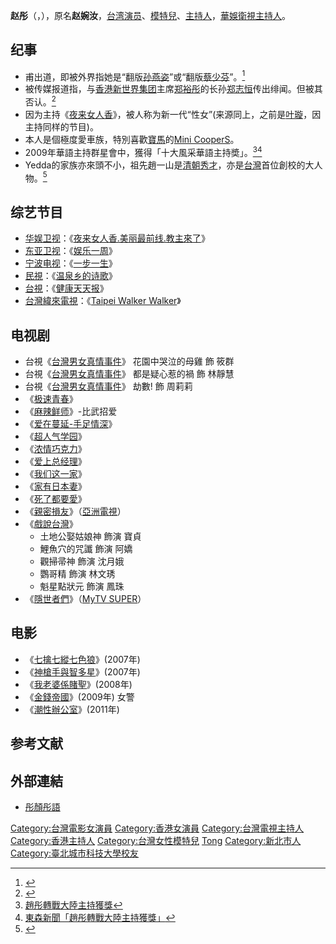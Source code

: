 {{autobiography|time=2015-08-12T05:09:55+00:00}}
{{copyedit|time=2015-08-12T05:09:55+00:00}}
{{藝人
| 姓名 = 赵彤
| 類型 = 節目主持
| 圖片 = 
| 圖片尺寸 = 
| 圖片簡介 = 
| 原名 = 赵婉汝
| 英文名 = Yedda Chiu
| 綽號 = 黑色甜心
| 國籍 = {{ROC}}
| 民族 = [[汉族|汉族]]
| 籍貫 = [[新北市|臺北縣]]（今新北市）
| 出生日期 = {{birth date and age|1981|3|1}}
| 出生地點 = {{ROC}}[[台灣省|台灣省]][[新北市|臺北縣]]
| 逝世日期 =  
| 逝世地點 = 
| 職業 = [[模特儿|模特儿]]、[[主持人|主持人]]、[[演员|演员]]
| 語言 = [[国语|国语]]、[[粤语|粤语]]、[[台语|台语]]、[[英语|英语]]
| 教育程度 = [[光武工商专科学校|光武工商专科学校]]毕业
| 宗教信仰 = [[基督教|基督教]]
| 配偶 =
| 出身地 = [[新北市|臺北縣]]
| 活躍年代 = 2002年至今
| 經紀公司 = [[漢傳媒|漢傳媒]]
}}
'''赵彤'''（{{lang|en|Yedda Chiu}}，{{bd|1981年|3月1日||||catIdx=C赵}}），原名'''赵婉汝'''，[[台湾|台湾]][[演员|演员]]、[[模特兒|模特兒]]、[[主持人|主持人]]，[[華娛衛視|華娛衛視]][[主持人|主持人]]。

== 纪事 ==
*甫出道，即被外界指她是“翻版[[孙燕姿|孙燕姿]]”或“翻版[[蔡少芬|蔡少芬]]”。<ref>{{Cite web |url=http://enjoy.eastday.com/e/20070601/u1a2876313.html |title=王晶力捧翻版孙燕姿 "晶女郎"情牵钻石王老五 |access-date=2007-09-27 |archive-url=https://web.archive.org/web/20081205082113/http://enjoy.eastday.com/e/20070601/u1a2876313.html |archive-date=2008-12-05 |dead-url=yes }}</ref>
*被传媒报道指，与[[香港|香港]][[新世界集团|新世界集团]]主席[[郑裕彤|郑裕彤]]的长孙[[郑志恒|郑志恒]]传出绯闻。但被其否认。<ref>{{Cite web |url=http://ent.sina.com.cn/s/h/p/2007-01-26/02501426190.html |title=华娱主持赵彤美丽代言 难掩想嫁豪门之情 |accessdate=2007-09-27 |archive-date=2016-03-04 |archive-url=https://web.archive.org/web/20160304220250/http://ent.sina.com.cn/s/h/p/2007-01-26/02501426190.html |dead-url=no }}</ref>
*因为主持《[[夜来女人香|夜来女人香]]》，被人称为新一代“性女”(来源同上，之前是[[叶璇|叶璇]]，因主持同样的节目)。
*本人是個極度愛車族，特別喜歡[[寶馬|寶馬]]的[[Mini_Cooper|Mini Cooper]]S。
*2009年華語主持群星會中，獲得「十大風采華語主持奬」。<ref>[http://tw.news.yahoo.com/article/url/d/a/090611/17/1l3m6.html 趙彤轉戰大陸主持獲獎]{{dead link|date=2018年4月 |bot=InternetArchiveBot |fix-attempted=yes }}</ref><ref>[http://www.youtube.com/watch?v=nvInxolQ4k0 東森新聞「趙彤轉戰大陸主持獲獎」]</ref>
*Yedda的家族亦來頭不小，祖先趙一山是[[清朝|清朝]][[秀才|秀才]]，亦是[[台灣|台灣]]首位創校的大人物。<ref>{{Cite web |url=http://the-sun.on.cc/cnt/entertainment/20110212/00470_048.html?pubdate=20110212%E8%B6%99%E5%BD%A4%E5%90%91%E5%AF%8C%E4%BA%8C%E4%BB%A3 |title=Say No ! |accessdate=2020-09-19 |archive-date=2016-03-04 |archive-url=https://web.archive.org/web/20160304193108/http://the-sun.on.cc/cnt/entertainment/20110212/00470_048.html?pubdate=20110212%E8%B6%99%E5%BD%A4%E5%90%91%E5%AF%8C%E4%BA%8C%E4%BB%A3 |dead-url=no }}</ref>

== 综艺节目 ==
*[[华娱卫视|华娱卫视]]：《[[夜来女人香.美丽最前线.教主來了|夜来女人香.美丽最前线.教主來了]]》
*[[东亚卫视|东亚卫视]]：《[[娱乐一周|娱乐一周]]》
*[[宁波电视|宁波电视]]：《[[一步一生|一步一生]]》
*[[民視|民視]]：《[[温泉乡的诗歌|温泉乡的诗歌]]》
*[[台視|台視]]：《[[健康天天报|健康天天报]]》
*[[緯來|台灣緯來電視]]：《[[Taipei_Walker_Walker|Taipei Walker Walker]]》

== 电视剧 ==
*台視《[[台灣男女真情事件|台灣男女真情事件]]》 花園中哭泣的母雞 飾 筱群
*台視《[[台灣男女真情事件|台灣男女真情事件]]》 都是疑心惹的禍 飾 林靜慧
*台視《[[台灣男女真情事件|台灣男女真情事件]]》 劫數! 飾 周莉莉
*《[[极速青春|极速青春]]》
*《[[麻辣鲜师|麻辣鲜师]]》-比武招爱
*《[[爱在蔓延-手足情深|爱在蔓延-手足情深]]》
*《[[超人气学园|超人气学园]]》
*《[[浓情巧克力|浓情巧克力]]》
*《[[爱上总经理|爱上总经理]]》
*《[[我们这一家|我们这一家]]》
*《[[家有日本妻|家有日本妻]]》
*《[[死了都要愛|死了都要愛]]》
*《[[親密損友|親密損友]]》（[[亞洲電視|亞洲電視]]）
*《[[戲說台灣|戲說台灣]]》
**土地公娶姑娘神 飾演 寶貞
**鯉魚穴的咒讖 飾演 阿嬌
**觀掃帚神 飾演 沈月娥
**鸚哥精 飾演 林文琇
**魁星點狀元 飾演 鳳珠
*《[[隱世者們|隱世者們]]》（[[MyTV_SUPER|MyTV SUPER]]）

== 电影 ==
*《[[七擒七縱七色狼_(2007年電影)|七擒七縱七色狼]]》(2007年)
*《[[神槍手與智多星_(2007年)|神槍手與智多星]]》(2007年)
*《[[我老婆係賭聖|我老婆係賭聖]]》(2008年)
*《[[金錢帝國|金錢帝國]]》(2009年) 女警
*《[[潮性辦公室|潮性辦公室]]》(2011年)

== 参考文献 ==
{{reflist|2}}

== 外部連結 ==
*[http://blog.sina.com.cn/chaotong 彤顏彤語] {{Wayback|url=http://blog.sina.com.cn/chaotong |date=20071223223805 }}

{{DEFAULTSORT:Zhao}}
[[Category:台灣電影女演員|Category:台灣電影女演員]]
[[Category:香港女演員|Category:香港女演員]]
[[Category:台灣電視主持人|Category:台灣電視主持人]]
[[Category:香港主持人|Category:香港主持人]]
[[Category:台灣女性模特兒|Category:台灣女性模特兒]]
[[Category:趙姓|Tong]]
[[Category:新北市人|Category:新北市人]]
[[Category:臺北城市科技大學校友|Category:臺北城市科技大學校友]]